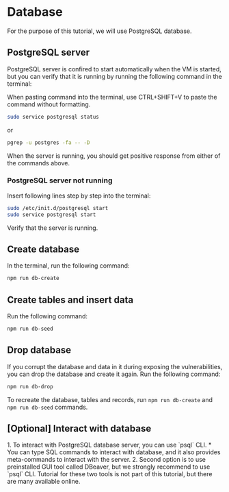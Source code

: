 
# Database

For the purpose of this tutorial, we will use PostgreSQL database.

## PostgreSQL server

PostgreSQL server is confired to start automatically when the VM is started, but you can verify that it is running by running the following command in the terminal:

<Callout emoji="💡">
    When pasting command into the terminal, use CTRL+SHIFT+V to paste the command without formatting.
</Callout>

```bash copy
sudo service postgresql status
```

or

```bash copy
pgrep -u postgres -fa -- -D
```

When the server is running, you should get positive response from either of the commands above.

### PostgreSQL server not running

Insert following lines step by step into the terminal:

```bash copy
sudo /etc/init.d/postgresql start
sudo service postgresql start
```

Verify that the server is running.

## Create database

In the terminal, run the following command:

```bash copy
npm run db-create
```

## Create tables and insert data

Run the following command:

```bash copy
npm run db-seed
```

## Drop database

If you corrupt the database and data in it during exposing the vulnerabilities, you can drop the database and create it
again.
Run the following command:

```bash copy
npm run db-drop
```

To recreate the database, tables and records, run `npm run db-create` and `npm run db-seed` commands.

## [Optional] Interact with database

<Callout emoji="💡">
    1. To interact with PostgreSQL database server, you can use `psql` CLI.
    * You can type SQL commands to interact with database, and it also provides meta-commands to interact with the
    server.
    2. Second option is to use preinstalled GUI tool called DBeaver, but we strongly recommend to use `psql` CLI.
    Tutorial for these two tools is not part of this tutorial, but there are many available online.
</Callout>